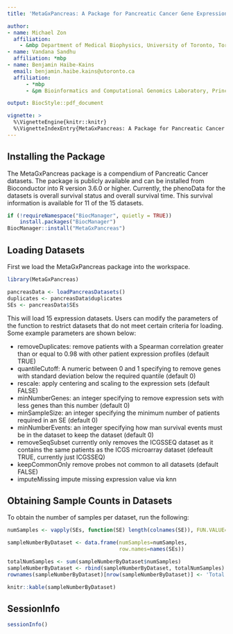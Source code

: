 ```yaml
---
title: 'MetaGxPancreas: A Package for Pancreatic Cancer Gene Expression Analysis'

author:
- name: Michael Zon
  affiliation:
    - &mbp Department of Medical Biophysics, University of Toronto, Toronto, Canada
- name: Vandana Sandhu
  affiliation: *mbp
- name: Benjamin Haibe-Kains
  email: benjamin.haibe.kains@utoronto.ca
  affiliation:
      - *mbp
      - &pm Bioinformatics and Computational Genomics Laboratory, Princess Margaret Cancer Center, University Health Network, Toronto, Ontario, Canada

output: BiocStyle::pdf_document

vignette: >
  %\VignetteEngine{knitr::knitr}
  %\VignetteIndexEntry{MetaGxPancreas: A Package for Pancreatic Cancer Gene Expression Analysis}
---
```


## Installing the Package

The MetaGxPancreas package is a compendium of Pancreatic Cancer datasets.
The package is publicly available and can be installed from Bioconductor into R 
version 3.6.0 or higher. Currently, the phenoData for the datasets is overall 
survival status and overall survival time. This survival information is 
available for 11 of the 15 datasets.

```r
if (!requireNamespace("BiocManager", quietly = TRUE))
    install.packages("BiocManager")
BiocManager::install("MetaGxPancreas")
```

## Loading Datasets

First we load the MetaGxPancreas package into the workspace.

```r
library(MetaGxPancreas)

pancreasData <- loadPancreasDatasets()
duplicates <- pancreasData$duplicates
SEs <- pancreasData$SEs
```

This will load 15 expression datasets. Users can modify the parameters of the function to restrict datasets that do not
meet certain criteria for loading. Some example parameters are shown below:

  - removeDuplicates: remove patients with a Spearman correlation greater than or equal to 0.98 with other patient expression
  profiles (default TRUE)
  - quantileCutoff: A numeric between 0 and 1 specifying to remove genes with standard deviation below the required
  quantile (default 0)
  - rescale: apply centering and scaling to the expression sets (default FALSE)
  - minNumberGenes: an integer specifying to remove expression sets with less genes than this number (default 0)
  - minSampleSize: an integer specifying the minimum number of patients required in an SE (default 0)
  - minNumberEvents: an integer specifying how man survival events must be in the dataset to keep the dataset (default 0)
  - removeSeqSubset currently only removes the ICGSSEQ dataset as it contains the same patients as the ICGS microarray
  dataset (defeault TRUE, currently just ICGSSEQ)
  - keepCommonOnly remove probes not common to all datasets (default FALSE)
  - imputeMissing impute missing expression value via knn

## Obtaining Sample Counts in Datasets

To obtain the number of samples per dataset, run the following:

```r
numSamples <- vapply(SEs, function(SE) length(colnames(SE)), FUN.VALUE=numeric(1))

sampleNumberByDataset <- data.frame(numSamples=numSamples,
                                    row.names=names(SEs))

totalNumSamples <- sum(sampleNumberByDataset$numSamples)
sampleNumberByDataset <- rbind(sampleNumberByDataset, totalNumSamples)
rownames(sampleNumberByDataset)[nrow(sampleNumberByDataset)] <- 'Total'

knitr::kable(sampleNumberByDataset)
```

## SessionInfo

```r
sessionInfo()
```